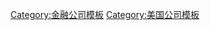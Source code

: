{{Navbox
| name    = 黑石集团
| title   = [[黑石集团]]
| image   = [[File:The Blackstone Group logo (2).svg|right|180px]]
| bodyclass = hlist
| state = {{{state<includeonly>|collapsed</includeonly>}}}

| group1 = 创始人
| list1  =
* [[彼得·乔治·彼得森]]
* [[苏世民]]

| group2 = 商业服务
| list2 = 
* [[CMS Computers]]
* RGIS
* [[SunGard]] (少数股东)

| group3 = 顾客/零售
| list3  = 
* [[Michaels]] (联合控制)
* [[Performance Food Group]]
* [[Pinnacle Foods]]
* [[联合饼干]]

| group4 = 金融服务
| list4 =
* [[BankUnited]] (少数股权)
* [[HealthMarkets]] (少数股权)
* [[Financial Guaranty Insurance Company|FGIC]] (少数股权)
* [[路孚特]] (少数股权)

| group5 = 医疗保健
| list5  =  
* [[Biomet]]
* [[Emcure Pharmaceuticals]] (投资)
* [[Vanguard Health Systems]]

| group6 = 工业
| list6 =
* [[飞思卡尔]] (联合控制)
* [[Klöckner Pentaplast]]
* [[TRW Automotive]] (控制)

| group7 = 媒体/通信
| list7 =
* [[eAccess]] (投资)
* [[尼尔森NV]] (少数股权)
* [[Axtel]] (少数股权)
* [[德国电信]] (少数股权)
* [[TDC A/S|TDC]] (少数股权)
* [[The Weather Channel]]  (少数股权)

| group8 = 旅游和休闲
| list8  = 
* [[希尔顿全球酒店集团]]
* [[Center Parcs|Center Parcs Europe]] (永久业权)
* [[Caesars Entertainment Corporation]] (少数股权)
* [[默林娱乐]] (少数股权)
* [[SeaWorld Entertainment]]
* [[Tragus Group]]
* [[Travelport]]

| group9 = 房地产
| list9  =  
* [[Extended Stay America]] (少数股权)
* [[Equity Office]]
* [[Luxury Resorts|Luxury Resorts (LXR)]]
* [[La Quinta Inns & Suites]]

}}<noinclude>
{{collapsible option}}

[[Category:金融公司模板]]
[[Category:美国公司模板]]
</noinclude>